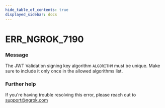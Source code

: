 ```yaml
---
hide_table_of_contents: true
displayed_sidebar: docs
---
```



# ERR_NGROK_7190

### Message

The JWT Validation signing key algorithm `ALGORITHM` must be unique. Make sure to include it only once in the allowed algorithms list.

### Further help

If you're having trouble resolving this error, please reach out to [support@ngrok.com](mailto:support@ngrok.com?subject=Help%20with%20ERR_NGROK_7190)

<ErrorDetails error="err_ngrok_7190" />
